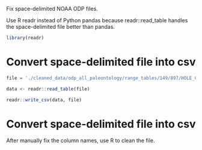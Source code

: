 Fix space-delimited NOAA ODP files.

Use R readr instead of Python pandas because  readr::read_table handles the space-delimited file better than pandas.

```r
library(readr)
```

# Convert space-delimited file into csv

```r
file = './cleaned_data/odp_all_paleontology/range_tables/149/897/HOLE_C/Nannofossils.txt'
```

```r
data <- readr::read_table(file)
```

```r
readr::write_csv(data, file)
```

# Convert space-delimited file into csv

After manually fix the column names, use R to clean the file.